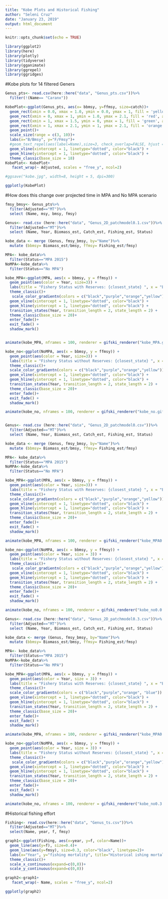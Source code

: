 ```yaml
---
title: "Kobe Plots and Historical Fishing"
author: "Seleni Cruz"
date: "January 23, 2019"
output: html_document
---
```


```r
knitr::opts_chunk$set(echo = TRUE)
```

```r
library(ggplot2)
library(here)
library(plotly)
library(tidyverse)
library(gganimate)
library(ggrepel)
library(ggridges)
```

#Kobe plots for 14 filtered Geners 

```r

Genus_pts<- read.csv(here::here("data", "Genus_pts.csv"))%>%
  filter(!(Name== "Caranx"))

KobePlot<-ggplot(Genus_pts, aes(x= bbmsy, y=ffmsy, size=catch))+
  geom_rect(xmin = 0.0, xmax = 1.0, ymin = 0.0, ymax = 1, fill = 'yellow', alpha = 0.1) +
  geom_rect(xmin = 0, xmax = 1, ymin = 1.0, ymax = 2.1, fill = 'red', alpha = 0.1) +
  geom_rect(xmin = 1, xmax = 1.5, ymin = 0, ymax = 1, fill = 'green', alpha = 0.1) +
  geom_rect(xmin = 1, xmax = 2.1, ymin = 1, ymax = 2.1, fill = 'orange', alpha = 0.1)+
  geom_point()+
  scale_size(range = c(3, 10))+
  labs(x="B/Bmsy", y="F/Fmsy")+
  #geom_text_repel(aes(label=Name),size=3, check_overlap=FALSE, hjust = 1, nudge_x = 0.05)+
  geom_vline(xintercept = 1, linetype="dotted", color="black") +
  geom_hline(yintercept = 1, linetype="dotted", color="black") +
  theme_classic(base_size = 18)
KobePlot<- KobePlot+
   facet_wrap(~ Adjusted, scales = "free_y", ncol=2)

#ggsave("kobe.jpg", width=8, height = 5, dpi=300)

ggplotly(KobePlot)

```

#How does this change over projected time in MPA and No MPA scenario 

```r
fmsy_bmsy<- Genus_pts%>%
  filter(Adjusted=="MT")%>%
  select (Name, msy, bmsy, fmsy)

Genus<- read.csv (here::here("data", "Genus_2D_patchmodel0.1.csv"))%>%
  filter(Adjusted=="MT")%>%
  select (Name, Year, Biomass_est, Catch_est, Fishing_est, Status)

kobe_data <- merge (Genus, fmsy_bmsy, by="Name")%>%
  mutate (bbmsy= Biomass_est/bmsy, ffmsy= Fishing_est/fmsy)

MPA<- kobe_data%>%
  filter(Status=="MPA 2015")
NoMPA<-kobe_data%>%
  filter(Status=="No MPA")

kobe_MPA<-ggplot(MPA, aes(x = bbmsy, y = ffmsy)) +
  geom_point(aes(color = Year, size=3)) +
  labs(title = "Fishery Status with Reserves: {closest_state} ", x = "B/BMSY", y= "F/FMSY", subtitle = "Open access eq at 0.10 B/BMSY") +
  theme_classic()+
   scale_color_gradientn(colors = c("black","purple","orange","yellow")) +
  geom_vline(xintercept = 1, linetype="dotted", color="black") +
  geom_hline(yintercept = 1, linetype="dotted", color="black") +
  transition_states(Year, transition_length = 2, state_length = 2) +
  theme_classic(base_size = 20)+
  enter_fade()+
  exit_fade() +
  shadow_mark()


animate(kobe_MPA, nframes = 100, renderer = gifski_renderer("kobe_MPA.gif"))

kobe_no<-ggplot(NoMPA, aes(x = bbmsy, y = ffmsy)) +
  geom_point(aes(color = Year, size=3)) +
  labs(title = "Fishery Status without Reserves: {closest_state} ", x = "B/BMSY", y= "F/FMSY", subtitle = "Open access eq at 0.10 B/BMSY") +
  theme_classic()+
  scale_color_gradientn(colors = c("black","purple","orange","yellow")) +
  geom_vline(xintercept = 1, linetype="dotted", color="black") +
  geom_hline(yintercept = 1, linetype="dotted", color="black") +
  transition_states(Year, transition_length = 2, state_length = 2) +
  theme_classic(base_size = 20)+
  enter_fade()+
  exit_fade() +
  shadow_mark()

animate(kobe_no, nframes = 100, renderer = gifski_renderer("kobe_no.gif"))



```

```r
Genus<- read.csv (here::here("data", "Genus_2D_patchmodel0.csv"))%>%
  filter(Adjusted=="MT")%>%
  select (Name, Year, Biomass_est, Catch_est, Fishing_est, Status)

kobe_data <- merge (Genus, fmsy_bmsy, by="Name")%>%
  mutate (bbmsy= Biomass_est/bmsy, ffmsy= Fishing_est/fmsy)

MPA<- kobe_data%>%
  filter(Status=="MPA 2015")
NoMPA<-kobe_data%>%
  filter(Status=="No MPA")

kobe_MPA<-ggplot(MPA, aes(x = bbmsy, y = ffmsy)) +
  geom_point(aes(color = Year, size=3)) +
  labs(title = "Fishery Status with Reserves: {closest_state} ", x = "B/BMSY", y= "F/FMSY", subtitle = "Open access eq at 0.00 B/BMSY") +
  theme_classic()+
  scale_color_gradientn(colors = c("black","purple","orange","yellow")) +
  geom_vline(xintercept = 1, linetype="dotted", color="black") +
  geom_hline(yintercept = 1, linetype="dotted", color="black") +
  transition_states(Year, transition_length = 2, state_length = 2) +
  theme_classic(base_size = 20)+
  enter_fade()+
  exit_fade() +
  shadow_mark()

animate(kobe_MPA, nframes = 100, renderer = gifski_renderer("kobe_MPA0.0.gif"))

kobe_no<-ggplot(NoMPA, aes(x = bbmsy, y = ffmsy)) +
  geom_point(aes(color = Year, size = 3)) +
  labs(title = "Fishery Status without Reserves: {closest_state} ", x = "B/BMSY", y= "F/FMSY", subtitle = "Open access eq at 0.00 B/BMSY") +
  theme_classic()+
   scale_color_gradientn(colors = c("black","purple","orange","yellow")) +
  geom_vline(xintercept = 1, linetype="dotted", color="black") +
  geom_hline(yintercept = 1, linetype="dotted", color="black") +
  transition_states(Year, transition_length = 2, state_length = 2) +
  theme_classic(base_size = 20)+
  enter_fade()+
  exit_fade() +
  shadow_mark()

animate(kobe_no, nframes = 100, renderer = gifski_renderer("kobe_no0.0.gif"))

```

```r
Genus<- read.csv (here::here("data", "Genus_2D_patchmodel0.3.csv"))%>%
  filter(Adjusted=="MT")%>%
  select (Name, Year, Biomass_est, Catch_est, Fishing_est, Status)

kobe_data <- merge (Genus, fmsy_bmsy, by="Name")%>%
  mutate (bbmsy= Biomass_est/bmsy, ffmsy= Fishing_est/fmsy)

MPA<- kobe_data%>%
  filter(Status=="MPA 2015")
NoMPA<-kobe_data%>%
  filter(Status=="No MPA")

kobe_MPA<-ggplot(MPA, aes(x = bbmsy, y = ffmsy)) +
  geom_point(aes(color = Year, size = 3)) +
  labs(title = "Fishery Status with Reserves: {closest_state} ", x = "B/BMSY", y= "F/FMSY", subtitle = "Open access eq at 0.30 B/BMSY") +
  theme_classic()+
  scale_color_gradientn(colors = c("black","purple","orange", "blue")) +
  geom_vline(xintercept = 1, linetype="dotted", color="black") +
  geom_hline(yintercept = 1, linetype="dotted", color="black") +
  transition_states(Year, transition_length = 2, state_length = 2) +
  theme_classic(base_size = 20)+
  enter_fade()+
  exit_fade() +
  shadow_mark()

animate(kobe_MPA, nframes = 100, renderer = gifski_renderer("kobe_MPA0.3.gif"))

kobe_no<-ggplot(NoMPA, aes(x = bbmsy, y = ffmsy)) +
  geom_point(aes(color = Year, size = 3)) +
  labs(title = "Fishery Status without Reserves: {closest_state} ", x = "B/BMSY", y= "F/FMSY", subtitle = "Open access eq at 0.30 B/BMSY") +
  theme_classic()+
   scale_color_gradientn(colors = c("black","purple","orange","yellow")) +
  geom_vline(xintercept = 1, linetype="dotted", color="black") +
  geom_hline(yintercept = 1, linetype="dotted", color="black") +
  transition_states(Year, transition_length = 2, state_length = 2) +
  theme_classic(base_size = 20)+
  enter_fade()+
  exit_fade() +
  shadow_mark()

animate(kobe_no, nframes = 100, renderer = gifski_renderer("kobe_no0.3.gif"))

```

#Historical fishing effort 
```r
Fishing<- read.csv(here::here("data", "Genus_ts.csv"))%>%
  filter(Adjusted=="MT")%>%
  select(Name, year, f, fmsy)

graph1<-ggplot(Fishing, aes(x=year, y=f, color=Name))+ 
  geom_line(aes(y=f), size=0.4)+
  geom_line(aes(y=fmsy), size=0.3, color="black", linetype=2)+
  labs(x="Year", y="fishing mortality", title="Historical ishing mortality", subtitle= "2000-2015")+
  theme_classic()+
  scale_x_continuous(expand=c(0,0))+
  scale_y_continuous(expand=c(0,0))

graph2<-graph1+
   facet_wrap(~ Name, scales = "free_y", ncol=2)

ggplotly(graph2)
```

